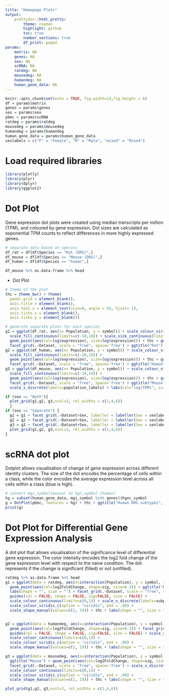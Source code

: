 ```yaml
---
title: "Homepage Plots"
output: 
    prettydoc::html_pretty:
        theme: cayman
        highlight: github
        toc: true
        number_sections: true
        df_print: paged
params: 
    matrix: NA
    genes: NA
    sex: NA
    scRNA: NA
    ratdeg: NA
    mousedeg: NA
    humandeg: NA 
    human_gene_data: NA
---
```


```r
knitr::opts_chunk$set(echo = TRUE, fig.width=14,fig.height = 6)
df = params$matrix 
genes = params$genes
sex = params$sex
pbmc = params$scRNA 
ratdeg = params$ratdeg
mousedeg = params$mousedeg
humandeg = params$humandeg 
human_gene_data = params$human_gene_data
sexlabels = c("F" = "Female", "M" = "Male", "mixed" = "Mixed")


```

# Load required libraries 
```r
library(plotly)
library(plyr)
library(dplyr)
library(ggplot2)
```

# Dot Plot
Gene expression dot plots were created using median transcripts per million (TPM), and coloured by gene expression. Dot sizes are calculated as exponential TPM counts to reflect differences in more highly expressed genes. 
```r
# separate data based on species 
df_rat = df[df$Species == "Rat (DRG)",]
df_mouse = df[df$Species == "Mouse (DRG)",]
df_human = df[df$Species == "human",]

df_mouse %>% as.data.frame %>% head
```
* Dot Plot
```r
# theme of the plot 
thc = theme_bw() + theme(
  panel.grid = element_blank(),
  axis.title = element_blank(),
  axis.text.x = element_text(size=8, angle = 45, hjust= 1),
  axis.ticks.x = element_blank(),
  axis.ticks.y = element_blank())

# generate separate plots for each species 
g1 = ggplot(df_rat, aes(x= Population, y = symbol)) + scale_colour_viridis_c(option = "magma", end = .90) +
  scale_fill_continuous(limits=c(-10,10)) + scale_size_continuous(limits=c(-10,10)) +
  geom_point(aes(col=log(expression), size=log(expression))) + thc + guides(col = FALSE, size = FALSE) +
  facet_grid(.~Dataset, scale = "free", space='free') + ggtitle("Rat") + scale_x_discrete(labels=population_labels)
g2 = ggplot(df_human, aes(x= Population, y = symbol)) + scale_colour_viridis_c(option = "magma", end = .90) +
  scale_fill_continuous(limits=c(-10,10)) +
  geom_point(aes(col=log(expression), size=log(expression))) + thc + guides(col = FALSE, size = FALSE) +
  facet_grid(.~Dataset, scale = "free", space='free') + ggtitle("Human") + scale_x_discrete(labels=population_labels)
g3 = ggplot(df_mouse, aes(x= Population, y = symbol)) + scale_colour_viridis_c(option = "magma", end = .90) +
  scale_fill_continuous(limits=c(-10,10)) +
  geom_point(aes(col=log(expression), size=log(expression))) + thc + guides(size = FALSE) +
  facet_grid(.~Dataset, scale = "free", space='free') + ggtitle("Mouse") +
  scale_x_discrete(labels=population_labels) + labs(col="log(TPM)", size = "")

if (sex == "Both"){
  plot_grid(g1,g2, g3,ncol=3, rel_widths = c(1,4,6))
  }
if (sex == "Separate") {
  g1 = g1 + facet_grid(.~Dataset+Sex, labeller = labeller(Sex = sexlabels), scale ="free",space='free')
  g2 = g2 + facet_grid(.~Dataset+Sex, labeller = labeller(Sex = sexlabels), scale ="free",space='free')
  g3 = g3 + facet_grid(.~Dataset+Sex, labeller = labeller(Sex = sexlabels), scale ="free",space='free')
  plot_grid(g1,g2, g3,ncol=3, rel_widths = c(1,4,6))
}
```

# scRNA dot plot 
Dotplot allows visualisation of change of gene expression across different identity clusters. The size of the dot encodes the percentage of cells within a class, while the color encodes the average expression level across all cells within a class (blue is high). 
```r
# convert mgi_symbol(mouse) to hgn_symbol (human)
hg = subset(human_gene_data, mgi_symbol %in% genes)$hgnc_symbol
g = DotPlot(pbmc, features = hg) + thc + ggtitle("Human DRG subtypes", subtitle="Spatial-seq (Tavares-Ferrelra 2021)")
print(g)
```

# Dot Plot for Differential Gene Expression Analysis 
A dot plot that allows visualisation of the significance level of differential gene expression. The color intensity encodes the log2 fold change of the gene expression level with respect to the naive condition. The dot represents if the change is significant (filled) or not (unfilled). 
```r
ratdeg %>% as.data.frame %>% head 
g1 = ggplot(data = ratdeg, aes(x=interaction(Population), y = symbol, text = paste('padj: ',padj))) +
  geom_point(aes(col=log2FoldChange, shape=sig, size=0.3)) + ggtitle("Rat") +
  labs(shape = "", size = "") + facet_grid(.~Dataset, scale = "free", space='free')  +
  guides(col = FALSE, shape = FALSE, sig=FALSE, size = FALSE) +
  scale_colour_continuous(limits=c(0,1)) + scale_x_discrete(labels=subpopulation_labels) +
  scale_colour_viridis_c(option = "viridis", end = .90) +
  scale_shape_manual(values=c(1, 19)) + thc + labs(shape = "", size = "")


g2 = ggplot(data = humandeg, aes(x=interaction(Population), y = symbol, text = paste('padj: ',padj))) + ggtitle("Human") +
  geom_point(aes(col=log2FoldChange, shape=sig, size=0.3)) + facet_grid(.~Dataset, scale = "free", space='free') +
  guides(col = FALSE, shape = FALSE, sig=FALSE, size = FALSE) + scale_x_discrete(labels=subpopulation_labels) +
  scale_colour_continuous(limits=c(0,1)) +
  scale_colour_viridis_c(option = "viridis", end = .90) +
  scale_shape_manual(values=c(1, 19)) + thc + labs(shape = "", size = "")

g3 = ggplot(data = mousedeg, aes(x=interaction(Population), y = symbol, text = paste('padj: ',padj))) +
  ggtitle("Mouse") + geom_point(aes(col=log2FoldChange, shape=sig, size=0.3)) +
  facet_grid(.~Dataset, scale = "free", space='free') + scale_x_discrete(labels=subpopulation_labels) +
  scale_colour_continuous(limits=c(0,1)) +
  scale_colour_viridis_c(option = "viridis", end = .90) +
  scale_shape_manual(values=c(1, 19)) + thc + labs(shape = "", size = "") + guides(size=FALSE)

plot_grid(g1,g2, g3,ncol=3, rel_widths = c(1,4,6))

```

